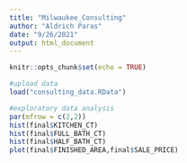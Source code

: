 ```yaml
---
title: "Milwaukee_Consulting"
author: "Aldrich Paras"
date: "9/26/2021"
output: html_document
---
```


```r
knitr::opts_chunk$set(echo = TRUE)
```

```r
#upload data
load("consulting_data.RData")
```

```r
#exploratory data analysis
par(mfrow = c(2,2))
hist(final$KITCHEN_CT)
hist(final$FULL_BATH_CT)
hist(final$HALF_BATH_CT)
plot(final$FINISHED_AREA,final$SALE_PRICE)
  
```

